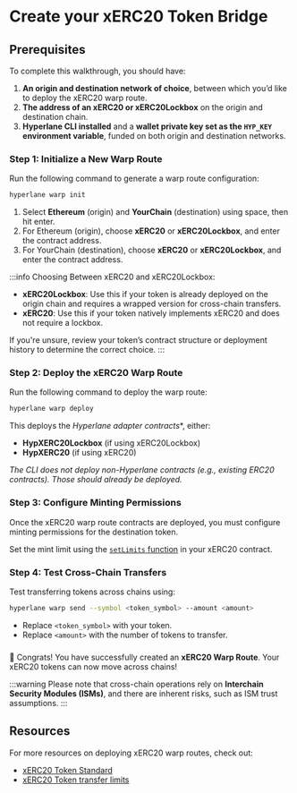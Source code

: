 # Create your xERC20 Token Bridge

## Prerequisites

To complete this walkthrough, you should have:

1. **An origin and destination network of choice**, between which you’d like to deploy the xERC20 warp route.
2. **The address of an xERC20 or xERC20Lockbox** on the origin and destination chain. 
3. **Hyperlane CLI installed** and a **wallet private key set as the `HYP_KEY` environment variable**, funded on both origin and destination networks.

### Step 1: Initialize a New Warp Route

Run the following command to generate a warp route configuration:

```bash
hyperlane warp init
```

1. Select **Ethereum** (origin) and **YourChain** (destination) using space, then hit enter.
2. For Ethereum (origin), choose **xERC20** or **xERC20Lockbox**, and enter the contract address. 
3. For YourChain (destination), choose **xERC20** or **xERC20Lockbox**, and enter the contract address. 

:::info
Choosing Between xERC20 and xERC20Lockbox:

- **xERC20Lockbox**: Use this if your token is already deployed on the origin chain and requires a wrapped version for cross-chain transfers.
- **xERC20**: Use this if your token natively implements xERC20 and does not require a lockbox.

If you're unsure, review your token’s contract structure or deployment history to determine the correct choice.
:::

### Step 2: Deploy the xERC20 Warp Route

Run the following command to deploy the warp route:

```bash
hyperlane warp deploy
```

This deploys the *Hyperlane adapter contracts**, either:

- **HypXERC20Lockbox** (if using xERC20Lockbox)
- **HypXERC20** (if using xERC20)

*The CLI does not deploy non-Hyperlane contracts (e.g., existing ERC20 contracts). Those should already be deployed.*

### Step 3: Configure Minting Permissions

Once the xERC20 warp route contracts are deployed, you must configure minting permissions for the destination token.

Set the mint limit using the [`setLimits` function](https://github.com/defi-wonderland/xERC20/blob/main/solidity/contracts/XERC20.sol#L85) in your xERC20 contract.

### Step 4: Test Cross-Chain Transfers

Test transferring tokens across chains using:

```bash
hyperlane warp send --symbol <token_symbol> --amount <amount>
```

- Replace `<token_symbol>` with your token.
- Replace `<amount>` with the number of tokens to transfer.

### 

🎉 Congrats! You have successfully created an **xERC20 Warp Route**. Your xERC20 tokens can now move across chains!

:::warning
Please note that cross-chain operations rely on **Interchain Security Modules (ISMs)**, and there are inherent risks, such as ISM trust assumptions.
:::

## Resources

For more resources on deploying xERC20 warp routes, check out:

- [xERC20 Token Standard](https://github.com/defi-wonderland/xERC20/blob/main/solidity/contracts/XERC20.sol)
- [xERC20 Token transfer limits](./xerc20-transfer-limits.md)